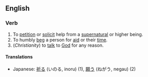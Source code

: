 ==English==
===Verb===
#To [[petition]] or [[solicit]] help from a [[supernatural]] or higher being.
#To humbly [[beg]] a person for [[aid]] or their [[time]].
#(''Christianity'') to [[talk]] to [[God]] for any reason.

====Translations====
*Japanese: [[祈る]] (いのる, inoru) (1), [[願う]] (ねがう, negau) (2)